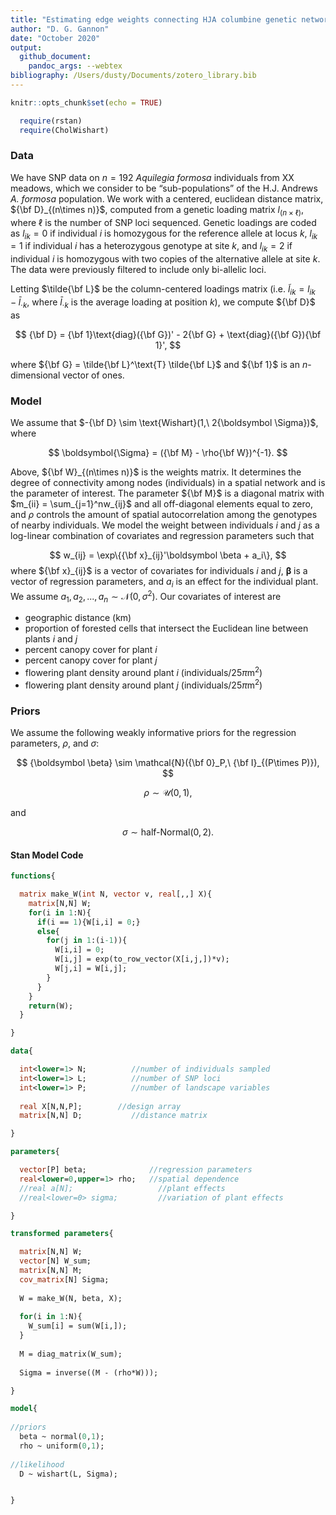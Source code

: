 ```yaml
---
title: "Estimating edge weights connecting HJA columbine genetic networks"
author: "D. G. Gannon"
date: "October 2020"
output:
  github_document:
    pandoc_args: --webtex
bibliography: /Users/dusty/Documents/zotero_library.bib
---
```


```r
knitr::opts_chunk$set(echo = TRUE)

  require(rstan)
  require(CholWishart)

```

### Data

We have SNP data on $n=192$ *Aquilegia formosa* individuals from XX meadows, which we consider to be "sub-populations" of the H.J. Andrews *A. formosa* population. We work with a centered, euclidean distance matrix, ${\bf D}_{(n\times n)}$, computed from a genetic loading matrix $l_{(n\times \ell)}$, where $\ell$ is the number of SNP loci sequenced. Genetic loadings are coded as $l_{ik} = 0$ if individual $i$ is homozygous for the reference allele at locus $k$, $l_{ik}=1$ if individual $i$ has a heterozygous genotype at site $k$, and $l_{ik}=2$ if individual $i$ is homozygous with two copies of the alternative allele at site $k$. The data were previously filtered to include only bi-allelic loci. 

Letting $\tilde{\bf L}$ be the column-centered loadings matrix (i.e. $\tilde l_{ik} = l_{ik} - \bar{l}_{\cdot k}$, where $\bar{l}_{\cdot k}$ is the average loading at position $k$), we compute ${\bf D}$ as

$$
{\bf D} = {\bf 1}\text{diag}({\bf G})' - 2{\bf G} + \text{diag}({\bf G}){\bf 1}',
$$

where ${\bf G} = \tilde{\bf L}^\text{T} \tilde{\bf L}$ and ${\bf 1}$ is an $n$-dimensional vector of ones.

### Model

We assume that $-{\bf D} \sim \text{Wishart}(1,\ 2{\boldsymbol \Sigma})$, where

$$
\boldsymbol{\Sigma} = ({\bf M} - \rho{\bf W})^{-1}.
$$

Above, ${\bf W}_{(n\times n)}$ is the weights matrix. It determines the degree of connectivity among nodes (individuals) in a spatial network and is the parameter of interest. The parameter ${\bf M}$ is a diagonal matrix with $m_{ii} = \sum_{j=1}^nw_{ij}$ and all off-diagonal elements equal to zero, and $\rho$ controls the amount of spatial autocorrelation among the genotypes of nearby individuals. We model the weight between individuals $i$ and $j$ as a log-linear combination of covariates and regression parameters such that

$$
w_{ij} = \exp\{{\bf x}_{ij}'\boldsymbol \beta + a_i\},
$$
where ${\bf x}_{ij}$ is a vector of covariates for individuals $i$ and $j$, $\boldsymbol \beta$ is a vector of regression parameters, and $a_i$ is an effect for the individual plant. We assume $a_1,a_2,...,a_n \sim \mathcal{N}(0,\sigma^2)$. Our covariates of interest are 

* geographic distance (km)
* proportion of forested cells that intersect the Euclidean line between plants $i$ and $j$
* percent canopy cover for plant $i$
* percent canopy cover for plant $j$
* flowering plant density around plant $i$ (individuals/25$\pi \text{m}^2$)
* flowering plant density around plant $j$ (individuals/25$\pi \text{m}^2$)

### Priors

We assume the following weakly informative priors for the regression parameters, $\rho$, and $\sigma$:

$$
{\boldsymbol \beta} \sim \mathcal{N}({\bf 0}_P,\ {\bf I}_{(P\times P)}),
$$

$$
\rho \sim \mathcal{U}(0,1),
$$

and

$$
\sigma \sim \text{half-Normal}(0,2).
$$

#### Stan Model Code

```stan

functions{

  matrix make_W(int N, vector v, real[,,] X){
    matrix[N,N] W;
    for(i in 1:N){
      if(i == 1){W[i,i] = 0;}
      else{
        for(j in 1:(i-1)){
          W[i,i] = 0;
          W[i,j] = exp(to_row_vector(X[i,j,])*v);
          W[j,i] = W[i,j];
        }
      }
    }
    return(W);
  }

}

data{

  int<lower=1> N;          //number of individuals sampled
  int<lower=1> L;          //number of SNP loci
  int<lower=1> P;          //number of landscape variables
  
  real X[N,N,P];        //design array
  matrix[N,N] D;           //distance matrix 

}

parameters{

  vector[P] beta;              //regression parameters
  real<lower=0,upper=1> rho;   //spatial dependence
  //real a[N];                   //plant effects
  //real<lower=0> sigma;         //variation of plant effects

}

transformed parameters{

  matrix[N,N] W;
  vector[N] W_sum;
  matrix[N,N] M;
  cov_matrix[N] Sigma;
  
  W = make_W(N, beta, X);
  
  for(i in 1:N){
    W_sum[i] = sum(W[i,]);
  }
  
  M = diag_matrix(W_sum);
  
  Sigma = inverse((M - (rho*W)));

}

model{
  
//priors
  beta ~ normal(0,1);
  rho ~ uniform(0,1);
  
//likelihood
  D ~ wishart(L, Sigma);


}

```










